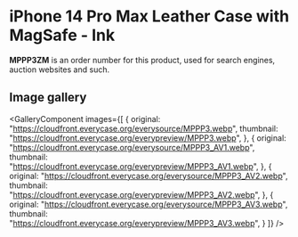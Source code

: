 
# iPhone 14 Pro Max Leather Case with MagSafe - Ink

<Callout type='info' emoji='👉🏻'>**MPPP3ZM** is an order number for this product, used for search engines, auction websites and such.</Callout>

## Image gallery

<GalleryComponent
    images={[
      {
        original: "https://cloudfront.everycase.org/everysource/MPPP3.webp",
        thumbnail: "https://cloudfront.everycase.org/everypreview/MPPP3.webp",
      },
      {
        original: "https://cloudfront.everycase.org/everysource/MPPP3_AV1.webp",
        thumbnail: "https://cloudfront.everycase.org/everypreview/MPPP3_AV1.webp",
      },
      {
        original: "https://cloudfront.everycase.org/everysource/MPPP3_AV2.webp",
        thumbnail: "https://cloudfront.everycase.org/everypreview/MPPP3_AV2.webp",
      },
      {
        original: "https://cloudfront.everycase.org/everysource/MPPP3_AV3.webp",
        thumbnail: "https://cloudfront.everycase.org/everypreview/MPPP3_AV3.webp",
      }
    ]}
  />

